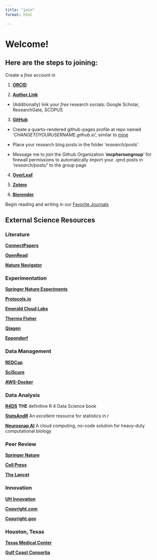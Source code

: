 ```yaml
---
title: "join"
format: html

---
```


# Welcome!

## Here are the steps to joining:

Create a *free* account in 

1. [**ORCID**](https://orcid.org)

2. [**Author.Link**](https://author.link/JacobKMcPherson)

  - (Additionally) link your *free* research socials: Google Scholar, ResearchGate, SCOPUS

3. [**GitHub**](https://github.com)

  - Create a quarto-rendered github-pages profile at repo named '*CHANGETOYOURUSERNAME.github.io*', similar to [mine](https://github.com/JacobKMcPherson/jacobkmcpherson.github.io)

  - Place your research blog posts in the folder '*research/posts*'

  - Message me to join the Github Organization '**mcphersongroup**' for firewall permissions to automatically import your .qmd posts in '*research/posts/*' to the group page

4. [**OverLeaf**](https://www.overleaf.com/)

5. [**Zotero**](https://www.zotero.org/)

6. [**Biorender**](https://www.biorender.com/) 

Begin reading and writing in our [Favorite Journals](https://pubmed.ncbi.nlm.nih.gov/?term=%27SEARCH-TERM%27%20AND%20(%221476-4687%22%5Bta%5D%20OR%20%222058-5276%22%5Bta%5D%20OR%20%221740-1534%22%5Bta%5D%20OR%20%221474-1784%22%5Bta%5D%20OR%20%221548-7105%22%5Bta%5D%20OR%20%221533-4406%22%5Bta%5D%20OR%20%221474-547X%22%5Bta%5D%20OR%20%221538-3598%22%5Bta%5D%20OR%20%221097-4172%22%5Bta%5D%20OR%20%221934-6069%22%5Bta%5D%20OR%20%221095-9203%22%5Bta%5D%20OR%20%221537-6591%22%5Bta%5D%20OR%20%221474-4457%22%5Bta%5D%20OR%20%222666-5247%22%5Bta%5D%20OR%20%221098-6596%22%5Bta%5D%20OR%20%221095-8274%22%5Bta%5D%20OR%20%221946-6242%22%5Bta%5D%20OR%20%221529-2916%22%5Bta%5D%20OR%20%221474-1741%22%5Bta%5D%20OR%20%221759-5053%22%5Bta%5D%20OR%20%221535-2900%22%5Bta%5D%20OR%20%221546-170X%22%5Bta%5D%20OR%20%221545-9985%22%5Bta%5D%20OR%20%221476-5381%22%5Bta%5D%20OR%20%221476-4679%22%5Bta%5D%20OR%20%221755-4349%22%5Bta%5D%20OR%20%222522-5839%22%5Bta%5D%20OR%20%222522-5812%22%5Bta%5D%20OR%20%221750-2799%22%5Bta%5D%20OR%20%222056-676X%22%5Bta%5D%20OR%20%222662-8449%22%5Bta%5D%20OR%20%221521-0081%22%5Bta%5D%20OR%20%221521-0103%22%5Bta%5D%20OR%20%221553-7374%22%5Bta%5D%20OR%20%222470-9468%22%5Bta%5D%20OR%20%221362-4962%22%5Bta%5D%20OR%20%221474-760X%22%5Bta%5D%20OR%20%221471-0064%22%5Bta%5D%20OR%20%221367-4811%22%5Bta%5D%20OR%20%221520-5126%22%5Bta%5D%20OR%20%221549-9626%22%5Bta%5D%20OR%20%221549-960X%22%5Bta%5D%20OR%20%222662-8457%22%5Bta%5D%20OR%20%221546-1696%22%5Bta%5D%20OR%20%221546-1718%22%5Bta%5D%20OR%20%221471-0080%22%5Bta%5D%20OR%20%221474-1776%22%5Bta%5D%20OR%20%221473-3099%22%5Bta%5D%20OR%20%221756-1833%22%5Bta%5D%20OR%20%221520-6890%22%5Bta%5D%20OR%20%221545-3278%22%5Bta%5D%20OR%20%221545-3251%22%5Bta%5D%20OR%20%221545-4509%22%5Bta%5D%20OR%20%221522-1601%22%5Bta%5D%20OR%20%221522-1210%22%5Bta%5D%20OR%20%221522-1563%22%5Bta%5D%20OR%20%221522-1555%22%5Bta%5D%20OR%20%221522-1539%22%5Bta%5D%20OR%20%221522-1547%22%5Bta%5D%20OR%20%221522-1466%22%5Bta%5D%20OR%20%221531-2267%22%5Bta%5D%20OR%20%221758-0463%22%5Bta%5D))

## External Science Resources

### Literature 
::: {.grid}
::: {.g-col-4}
[**ConnectPapers** ](https://www.connectedpapers.com/)

:::
::: {.g-col-4}
[**OpenRead**](https://www.openread.academy/)

:::
::: {.g-col-4}
[**Nature Navigator**](https://navigator.nature.com/)

:::
:::

### Experimentation
::: {.grid}
::: {.g-col-4}
[**Springer Nature Experiments**](https://experiments.springernature.com/)

:::
::: {.g-col-4}
[**Protocols.io**](https://www.protocols.io/)

:::
::: {.g-col-4}
[**Emerald Cloud Labs**](https://www.emeraldcloudlab.com/)

:::
::: {.g-col-4}
[**Thermo Fisher**](https://www.thermofisher.com/)

:::
::: {.g-col-4}
[**Qiagen**](https://www.qiagen.com/us)

:::
::: {.g-col-4}
[**Eppendorf**](https://www.eppendorf.com/)

:::
:::

### Data Management
::: {.grid}
::: {.g-col-4}
[**REDCap**](https://project-redcap.org/)

:::
::: {.g-col-4}
[**SciScure**](https://www.scisure.com/)

:::
::: {.g-col-4}
[**AWS-Docker**](https://sib-swiss.github.io/AWS-docker/)

:::
:::

### Data Analysis
::: {.grid}
::: {.g-col-4}
[**R4DS**](https://r4ds.hadley.nz/) 
**THE** definitive R 4 Data Science book

:::
::: {.g-col-4}
[**StatsAndR**](https://statsandr.com/) 
An *excellent* resource for statistics in *r*

:::
::: {.g-col-4}
[**Neurosnap AI**](https://neurosnap.ai/)
A cloud computing, no-code solution for heavy-duty computational biology

:::
:::
### Peer Review
::: {.grid}
::: {.g-col-4}
[**Springer Nature**](https://link.springernature.com/home/)


:::
::: {.g-col-4}
[**Cell Press**](https://www.cell.com/multi-journal-submission)


:::
::: {.g-col-4}
[**The Lancet**](https://www.thelancet.com/for-authors)

:::
:::
### Innovation
::: {.grid}
::: {.g-col-4}
[**UH Innovation**](https://www.uh.edu/innovation/)

:::
::: {.g-col-4}
[**Copyright.com**](https://www.copyright.com/)

:::
::: {.g-col-4}
[**Copyright.gov**](https://www.copyright.gov/)

:::
:::
### Houston, Texas
::: {.grid}
::: {.g-col-4}
[**Texas Medical Center**](https://www.tmc.edu/)

:::
::: {.g-col-4}
[**Gulf Coast Consortia**](https://www.gulfcoastconsortia.org/)


:::
:::
